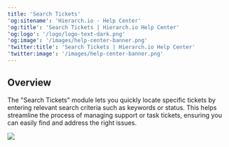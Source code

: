 ```yaml
---
title: 'Search Tickets'
'og:sitename': 'Hierarch.io - Help Center'
'og:title': 'Search Tickets | Hierarch.io Help Center'
'og:logo': '/logo/logo-text-dark.png'
'og:image': '/images/help-center-banner.png'
'twitter:title': 'Search Tickets | Hierarch.io Help Center'
'twitter:image': '/images/help-center-banner.png'
---
```


## Overview

The "Search Tickets" module lets you quickly locate specific tickets by entering relevant search criteria such as keywords or status. This helps streamline the process of managing support or task tickets, ensuring you can easily find and address the right issues.

![](/images/workflows/search_tickets001.png)